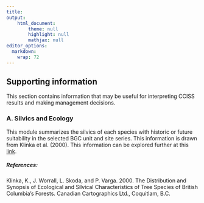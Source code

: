 ```yaml
---
title: 
output: 
    html_document:
        theme: null
        highlight: null
        mathjax: null
editor_options: 
  markdown: 
    wrap: 72
---
```


## Supporting information

This section contains information that may be useful for interpreting CCISS results and making management decisions.

### A. Silvics and Ecology

This module summarizes the silvics of each species with historic or future suitability in the selected BGC unit and site series. This information is drawn from Klinka et al. (2000). This information can be explored further at this [link](https://www2.gov.bc.ca/gov/content/industry/forestry/managing-our-forest-resources/silviculture/tree-species-selection/tool-introduction/tree-species-silvics-and-comparisons).

##### References: 

Klinka, K., J. Worrall, L. Skoda, and P. Varga. 2000. The Distribution and Synopsis of Ecological and Silvical Characteristics of Tree Species of British Columbia’s Forests. Canadian Cartographics Ltd., Coquitlam, B.C. 